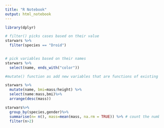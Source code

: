 ```yaml
---
title: "R Notebook"
output: html_notebook
---
```




```r
library(dplyr)

# filter() picks cases based on their value 
starwars %>% 
  filter(species == "Droid")
  
```

```r
# pick variables based on their names
starwars %>% 
  select(name, ends_with("color"))
```
```r
#mutate() function as add new variables that are functions of existing variables

starwars %>%
  mutate(name, bmi=mass/height) %>%
  select(name:mass,bmi)%>%
  arrange(desc(mass))
```
```r
starwars%>%
  group_by(species,gender)%>%
  summarise(n= n(), mass=mean(mass, na.rm = TRUE)) %>% # count the number of obs within a group
  filter(n>2)
  

```

